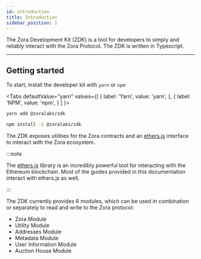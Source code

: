 ```yaml
---
id: introduction
title: Introduction
sidebar_position: 1
---
```


The Zora Development Kit (ZDK) is a tool for developers to simply and reliably interact with the Zora Protocol.
The ZDK is written in Typescript.

---

## Getting started

To start, install the developer kit with ```yarn``` or ```npm```

<Tabs
  defaultValue="yarn"
  values={[
    { label: 'Yarn', value: 'yarn', },
    { label: 'NPM', value: 'npm', }
  ]
}>
<TabItem value="yarn">

```bash
yarn add @zoralabs/zdk
```

</TabItem>
<TabItem value="npm">

```bash
npm install -S @zoralabs/zdk
```

</TabItem>
</Tabs>

The ZDK exposes utilities for the Zora contracts and an [ethers.js](https://docs.ethers.io/v5/) interface to interact with the Zora ecosystem.

:::note

The [ethers.js](https://docs.ethers.io/v5/) library is an incredibly powerful tool for interacting with the Ethereum blockchain. Most of the guides
provided in this documentation interact with ethers.js as well.

:::

The ZDK currently provides 6 modules, which can be used in combination or separately to read and write to the Zora protocol:
* Zora Module
* Utility Module
* Addresses Module
* Metadata Module
* User Information Module
* Auction House Module